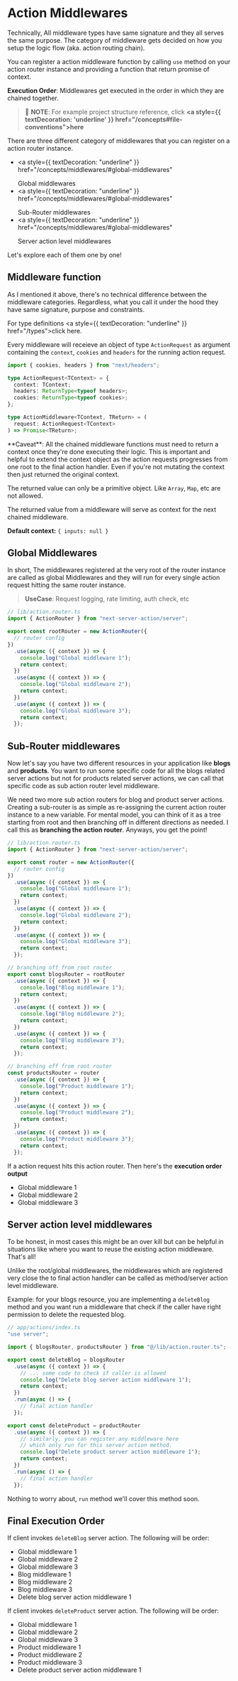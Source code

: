
# Action Middlewares

Technically, All middleware types have same signature and they all serves
the same purpose. The category of middleware gets decided on how you setup the logic flow (aka. action routing chain).

You can register a action middleware function by calling `use` method on your action router
instance and providing a function that return promise of context.

**Execution Order**: Middlewares get executed in the order in which they are chained together.

> 📝 **NOTE**:
> For example project structure reference, click **<a style={{ textDecoration: 'underline' }} href="/concepts#file-conventions">here</a>**

There are three different category of middlewares that you can
register on a action router instance.

- <a
    style={{ textDecoration: "underline" }}
    href="/concepts/middlewares/#global-middlewares"
  >
    Global middlewares
  </a>
- <a
    style={{ textDecoration: "underline" }}
    href="/concepts/middlewares/#global-middlewares"
  >
    Sub-Router middlewares
  </a>
- <a
    style={{ textDecoration: "underline" }}
    href="/concepts/middlewares/#global-middlewares"
  >
    Server action level middlewares
  </a>

Let's explore each of them one by one!

## Middleware function

As I mentioned it above, there's no technical difference between the middleware categories. Regardless,
what you call it under the hood they have same signature, purpose and constraints.

For type definitions <a style={{ textDecoration: "underline" }} href="/types">click here</a>.

Every middleware will receieve an object of type `ActionRequest` as argument containing
the `context`, `cookies` and `headers` for the running action request.

```ts
import { cookies, headers } from "next/headers";

type ActionRequest<TContext> = {
  context: TContext;
  headers: ReturnType<typeof headers>;
  cookies: ReturnType<typeof cookies>;
};

type ActionMiddleware<TContext, TReturn> = (
  request: ActionRequest<TContext>
) => Promise<TReturn>;
```

<Callout type="error">
  **Caveat**: All the chained middleware functions must need to return a context
  once they're done executing their logic. This is important and helpful to extend
  the context object as the action requests progresses from one root to the
  final action handler. Even if you're not mutating the context then just returned the
  original context.

The returned value can only be a primitive object. Like `Array`, `Map`, etc are not allowed.

</Callout>

The returned value from a middleware will serve as context for the next chained middleware.

**Default context:** `{ inputs: null }`

## Global Middlewares

In short, The middlewares registered at the very root of the router instance are called as
global Middlewares and they will run for every single action request hitting the same router instance.

> **UseCase**: Request logging, rate limiting, auth check, etc

```ts
// lib/action.router.ts
import { ActionRouter } from "next-server-action/server";

export const rootRouter = new ActionRouter({
  // router config
})
  .use(async ({ context }) => {
    console.log("Global middleware 1");
    return context;
  })
  .use(async ({ context }) => {
    console.log("Global middleware 2");
    return context;
  })
  .use(async ({ context }) => {
    console.log("Global middleware 3");
    return context;
  });
```

## Sub-Router middlewares

Now let's say you have two different resources in your application like **blogs** and **products**.
You want to run some specific code for all the blogs related server actions but not for products related server actions,
we can call that specific code as sub action router level middleware.

We need two more sub action routers for blog and product server actions.
Creating a sub-router is as simple as re-assigning the current action router
instance to a new variable. For mental model, you can think of it as a tree starting
from root and then branching off in different directions as needed.
I call this as **branching the action router**. Anyways, you get the point!

```ts
// lib/action.router.ts
import { ActionRouter } from "next-server-action/server";

export const router = new ActionRouter({
  // router config
})
  .use(async ({ context }) => {
    console.log("Global middleware 1");
    return context;
  })
  .use(async ({ context }) => {
    console.log("Global middleware 2");
    return context;
  })
  .use(async ({ context }) => {
    console.log("Global middleware 3");
    return context;
  });

// branching off from root router
export const blogsRouter = rootRouter
  .use(async ({ context }) => {
    console.log("Blog middleware 1");
    return context;
  })
  .use(async ({ context }) => {
    console.log("Blog middleware 2");
    return context;
  })
  .use(async ({ context }) => {
    console.log("Blog middleware 3");
    return context;
  });

// branching off from root router
const productsRouter = router
  .use(async ({ context }) => {
    console.log("Product middleware 1");
    return context;
  })
  .use(async ({ context }) => {
    console.log("Product middleware 2");
    return context;
  })
  .use(async ({ context }) => {
    console.log("Product middleware 3");
    return context;
  });
```

If a action request hits this action router.
Then here's the **execution order output**

- Global middleware 1
- Global middleware 2
- Global middleware 3

## Server action level middlewares

To be honest, in most cases this might be an over kill but can be helpful
in situations like where you want to reuse the existing action middleware. That's all!

Unlike the root/global middlewares, the middlewares which are registered very close
the to final action handler can be called as method/server action level middleware.

Example: for your blogs resource, you are implementing a `deleteBlog` method and you want
run a middleware that check if the caller have right permission to delete the requested blog.

```ts
// app/actions/index.ts
"use server";

import { blogsRouter, productsRouter } from "@/lib/action.router.ts";

export const deleteBlog = blogsRouter
  .use(async ({ context }) => {
    // ... some code to check if caller is allowed
    console.log("Delete blog server action middleware 1");
    return context;
  })
  .run(async () => {
    // final action handler
  });

export const deleteProduct = productRouter
  .use(async ({ context }) => {
    // similarly, you can register any middleware here
    // which only run for this server action method.
    console.log("Delete product server action middleware 1");
    return context;
  })
  .run(async () => {
    // final action handler
  });
```

Nothing to worry about, `run` method we'll cover this method soon.

## Final Execution Order

If client invokes `deleteBlog` server action. The following will be order:

- Global middleware 1
- Global middleware 2
- Global middleware 3
- Blog middleware 1
- Blog middleware 2
- Blog middleware 3
- Delete blog server action middleware 1

If client invokes `deleteProduct` server action. The following will be order:

- Global middleware 1
- Global middleware 2
- Global middleware 3
- Product middleware 1
- Product middleware 2
- Product middleware 3
- Delete product server action middleware 1
